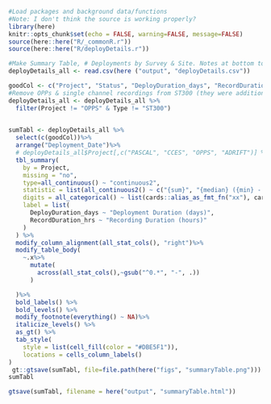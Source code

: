 
```r
#Load packages and background data/functions
#Note: I don't think the source is working properly?
library(here)
knitr::opts_chunk$set(echo = FALSE, warning=FALSE, message=FALSE)
source(here::here("R/_commonR.r"))
source(here::here("R/deployDetails.r"))
```





```r
#Make Summary Table, # Deployments by Survey & Site. Notes at bottom to direct to appendix tables & reports
deployDetails_all <- read.csv(here ("output", "deployDetails.csv"))

goodCol <- c("Project", "Status", "DeployDuration_days", "RecordDuration_hrs") #When I have the Deployment Duration & Recording Duration, will want to add to summary
#Remove OPPs & single channel recordings from ST300 (they were additional recorders on existing array)
deployDetails_all <- deployDetails_all %>%
  filter(Project != "OPPS" & Type != "ST300")
  

sumTabl <- deployDetails_all %>%
  select(c(goodCol))%>%
  arrange("Deployment_Date")%>%  
  # deployDetails_all$Project[,c("PASCAL", "CCES", "OPPS", "ADRIFT")] %>%
  tbl_summary(
    by = Project, 
    missing = "no",
    type=all_continuous() ~ "continuous2",
    statistic = list(all_continuous2() ~ c("{sum}", "{median} ({min} - {max})")),
    digits = all_categorical() ~ list(cards::alias_as_fmt_fn("xx"), cards::alias_as_fmt_fn("xx.x%")),
    label = list(
      DeployDuration_days ~ "Deployment Duration (days)",
      RecordDuration_hrs ~ "Recording Duration (hours)"
    )
  ) %>%
  modify_column_alignment(all_stat_cols(), "right")%>%
  modify_table_body(
    ~.x%>%
      mutate(
        across(all_stat_cols(),~gsub("^0.*", "-", .))
      )

  )%>%
  bold_labels() %>%
  bold_levels() %>%
  modify_footnote(everything() ~ NA)%>%
  italicize_levels() %>%
  as_gt() %>% 
  tab_style(
    style = list(cell_fill(color = "#DBE5F1")),
    locations = cells_column_labels()
)
 gt::gtsave(sumTabl, file=file.path(here("figs", "summaryTable.png")))
sumTabl

gtsave(sumTabl, filename = here("output", "summaryTable.html"))

```